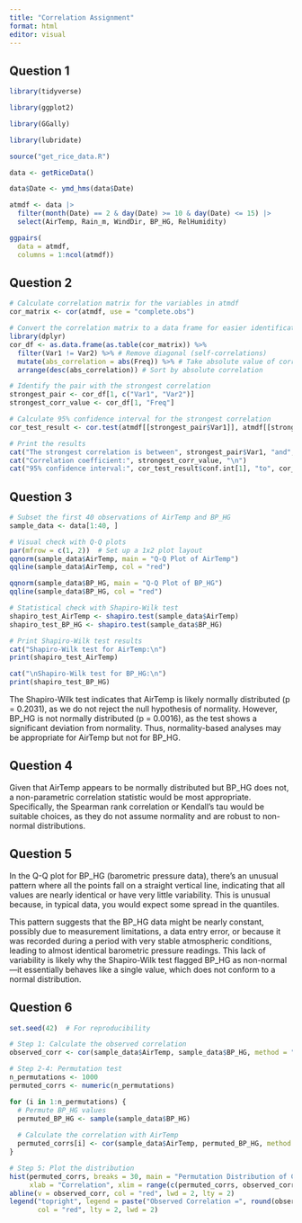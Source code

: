 ```yaml
---
title: "Correlation Assignment"
format: html
editor: visual
---
```


## Question 1

```r

library(tidyverse)

library(ggplot2)

library(GGally)

library(lubridate)

source("get_rice_data.R")

data <- getRiceData()

```


  
```r

data$Date <- ymd_hms(data$Date)

atmdf <- data |>
  filter(month(Date) == 2 & day(Date) >= 10 & day(Date) <= 15) |>
  select(AirTemp, Rain_m, WindDir, BP_HG, RelHumidity)

ggpairs(
  data = atmdf,
  columns = 1:ncol(atmdf)) 

```
  
## Question 2
  
```r

# Calculate correlation matrix for the variables in atmdf
cor_matrix <- cor(atmdf, use = "complete.obs")

# Convert the correlation matrix to a data frame for easier identification of the strongest correlation
library(dplyr)
cor_df <- as.data.frame(as.table(cor_matrix)) %>%
  filter(Var1 != Var2) %>% # Remove diagonal (self-correlations)
  mutate(abs_correlation = abs(Freq)) %>% # Take absolute value of correlations
  arrange(desc(abs_correlation)) # Sort by absolute correlation

# Identify the pair with the strongest correlation
strongest_pair <- cor_df[1, c("Var1", "Var2")]
strongest_corr_value <- cor_df[1, "Freq"]

# Calculate 95% confidence interval for the strongest correlation
cor_test_result <- cor.test(atmdf[[strongest_pair$Var1]], atmdf[[strongest_pair$Var2]])

# Print the results
cat("The strongest correlation is between", strongest_pair$Var1, "and", strongest_pair$Var2, "\n")
cat("Correlation coefficient:", strongest_corr_value, "\n")
cat("95% confidence interval:", cor_test_result$conf.int[1], "to", cor_test_result$conf.int[2], "\n")

```

## Question 3

```r

# Subset the first 40 observations of AirTemp and BP_HG
sample_data <- data[1:40, ]

# Visual check with Q-Q plots
par(mfrow = c(1, 2))  # Set up a 1x2 plot layout
qqnorm(sample_data$AirTemp, main = "Q-Q Plot of AirTemp")
qqline(sample_data$AirTemp, col = "red")

qqnorm(sample_data$BP_HG, main = "Q-Q Plot of BP_HG")
qqline(sample_data$BP_HG, col = "red")

# Statistical check with Shapiro-Wilk test
shapiro_test_AirTemp <- shapiro.test(sample_data$AirTemp)
shapiro_test_BP_HG <- shapiro.test(sample_data$BP_HG)

# Print Shapiro-Wilk test results
cat("Shapiro-Wilk test for AirTemp:\n")
print(shapiro_test_AirTemp)

cat("\nShapiro-Wilk test for BP_HG:\n")
print(shapiro_test_BP_HG)


```

The Shapiro-Wilk test indicates that AirTemp is likely normally distributed (p = 0.2031), as we do not reject the null hypothesis of normality. However, BP_HG is not normally distributed (p = 0.0016), as the test shows a significant deviation from normality. Thus, normality-based analyses may be appropriate for AirTemp but not for BP_HG.


## Question 4

Given that AirTemp appears to be normally distributed but BP_HG does not, a non-parametric correlation statistic would be most appropriate. Specifically, the Spearman rank correlation or Kendall's tau would be suitable choices, as they do not assume normality and are robust to non-normal distributions.

## Question 5

In the Q-Q plot for BP_HG (barometric pressure data), there’s an unusual pattern where all the points fall on a straight vertical line, indicating that all values are nearly identical or have very little variability. This is unusual because, in typical data, you would expect some spread in the quantiles.

This pattern suggests that the BP_HG data might be nearly constant, possibly due to measurement limitations, a data entry error, or because it was recorded during a period with very stable atmospheric conditions, leading to almost identical barometric pressure readings. This lack of variability is likely why the Shapiro-Wilk test flagged BP_HG as non-normal—it essentially behaves like a single value, which does not conform to a normal distribution.
  
## Question 6

```r

set.seed(42)  # For reproducibility

# Step 1: Calculate the observed correlation
observed_corr <- cor(sample_data$AirTemp, sample_data$BP_HG, method = "spearman")

# Step 2-4: Permutation test
n_permutations <- 1000
permuted_corrs <- numeric(n_permutations)

for (i in 1:n_permutations) {
  # Permute BP_HG values
  permuted_BP_HG <- sample(sample_data$BP_HG)
  
  # Calculate the correlation with AirTemp
  permuted_corrs[i] <- cor(sample_data$AirTemp, permuted_BP_HG, method = "spearman")
}

# Step 5: Plot the distribution
hist(permuted_corrs, breaks = 30, main = "Permutation Distribution of Correlation (Null Hypothesis)",
     xlab = "Correlation", xlim = range(c(permuted_corrs, observed_corr)), col = "lightblue", border = "black")
abline(v = observed_corr, col = "red", lwd = 2, lty = 2)
legend("topright", legend = paste("Observed Correlation =", round(observed_corr, 3)),
       col = "red", lty = 2, lwd = 2)

```

